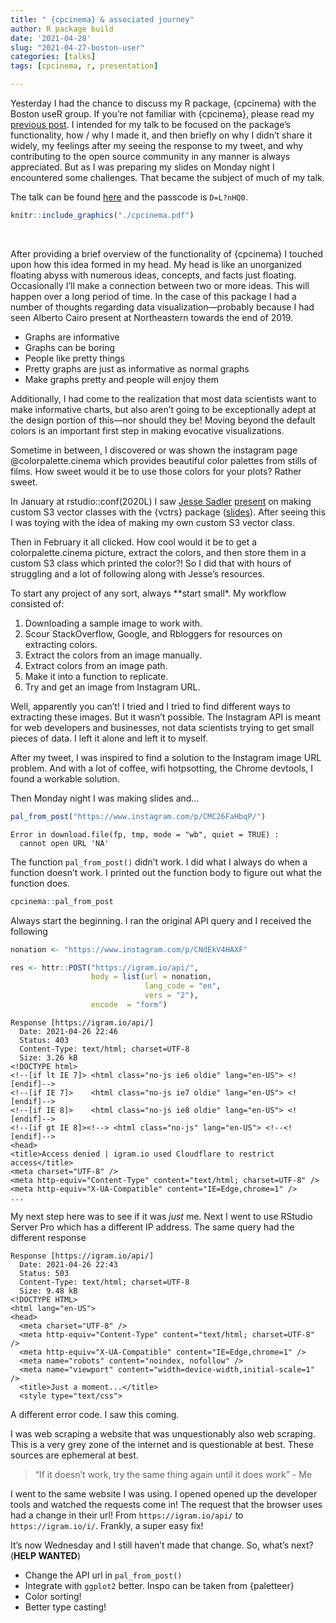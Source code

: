 ```yaml
---
title: " {cpcinema} & associated journey"
author: R package build
date: '2021-04-28'
slug: "2021-04-27-boston-user"
categories: [talks]
tags: [cpcinema, r, presentation]

---
```


Yesterday I had the chance to discuss my R package, {cpcinema} with the Boston useR group. If you're not familiar with {cpcinema}, please read my [previous post](http://josiahparry.com/post/2021-03-14-cpcinema/). 
I intended for my talk to be focused on the package's functionality, how / why I made it, and then briefly on why I didn't share it widely, my feelings after my seeing the response to my tweet, and why contributing to the open source community in any manner is always appreciated. But as I was preparing my slides on Monday night I encountered some challenges. That became the subject of much of my talk. 

The talk can be found [here](https://zoom.us/rec/share/hBx2iXVFb3cUGIepi87KC5Arnkt1uMWpg-xLwyF1mr_7wz6c5j7GB_K6TlGjh1KB.v50ZyzvWXgRzd1lo) and the passcode is `D=L?nHQ0`.  

```r
knitr::include_graphics("./cpcinema.pdf")
``` 
<br>

After providing a brief overview of the functionality of \{cpcinema\} I touched upon how this idea formed in my head. My head is like an unorganized floating abyss with numerous ideas, concepts, and facts just floating. Occasionally I'll make a connection between two or more ideas. This will happen over a long period of time. In the case of this package I had a number of thoughts regarding data visualization—probably because I had seen Alberto Cairo present at Northeastern towards the end of 2019.

- Graphs are informative
- Graphs can be boring
- People like pretty things
- Pretty graphs are just as informative as normal graphs
- Make graphs pretty and people will enjoy them

Additionally, I had come to the realization that most data scientists want to make informative charts, but also aren't going to be exceptionally adept at the design portion of this—nor should they be! Moving beyond the default colors is an important first step in making evocative visualizations. 

Sometime in between, I discovered or was shown the instagram page \@colorpalette.cinema which provides beautiful color palettes from stills of films. How sweet would it be to use those colors for your plots? Rather sweet. 

In January at rstudio::conf(2020L) I saw [Jesse Sadler](jessesadler.com) [present](https://www.rstudio.com/resources/rstudioconf-2020/vctrs-creating-custom-vector-classes-with-the-vctrs-package/) on making custom S3 vector classes with the {vctrs} package ([slides](https://www.jessesadler.com/slides/RStudio2020.pdf)). After seeing this I was toying with the idea of making my own custom S3 vector class.

Then in February it all clicked. How cool would it be to get a colorpalette.cinema picture, extract the colors, and then store them in a custom S3 class which printed the color?! So I did that with hours of struggling and a lot of following along with Jesse's resources. 

To start any project of any sort, always **start small*. My workflow consisted of: 

1. Downloading a sample image to work with.
2. Scour StackOverflow, Google, and Rbloggers for resources on extracting colors.
3. Extract the colors from an image manually.
4. Extract colors from an image path.
5. Make it into a function to replicate.
6. Try and get an image from Instagram URL.

Well, apparently you can't! I tried and I tried to find different ways to extracting these images. But it wasn't possible. The Instagram API is meant for web developers and businesses, not data scientists trying to get small pieces of data. I left it alone and left it to myself.

After my tweet, I was inspired to find a solution to the Instagram image URL problem. And with a lot of coffee, wifi hotpsotting, the Chrome devtools, I found a workable solution. 

Then Monday night I was making slides and...

```r
pal_from_post("https://www.instagram.com/p/CMC26FaHbqP/")
```

```
Error in download.file(fp, tmp, mode = "wb", quiet = TRUE) : 
  cannot open URL 'NA'
```

The function `pal_from_post()` didn't work. I did what I always do when a function doesn't work. I printed out the function body to figure out what the function does. 

```r
cpcinema::pal_from_post
```


Always start the beginning. I ran the original API query and I received the following

```r
nonation <- "https://www.instagram.com/p/CNdEkV4HAXF"

res <- httr::POST("https://igram.io/api/",
                  body = list(url = nonation,
                              lang_code = "en",
                              vers = "2"),
                  encode  = "form") 
```

```
Response [https://igram.io/api/]
  Date: 2021-04-26 22:46
  Status: 403
  Content-Type: text/html; charset=UTF-8
  Size: 3.26 kB
<!DOCTYPE html>
<!--[if lt IE 7]> <html class="no-js ie6 oldie" lang="en-US"> <![endif]-->
<!--[if IE 7]>    <html class="no-js ie7 oldie" lang="en-US"> <![endif]-->
<!--[if IE 8]>    <html class="no-js ie8 oldie" lang="en-US"> <![endif]-->
<!--[if gt IE 8]><!--> <html class="no-js" lang="en-US"> <!--<![endif]-->
<head>
<title>Access denied | igram.io used Cloudflare to restrict access</title>
<meta charset="UTF-8" />
<meta http-equiv="Content-Type" content="text/html; charset=UTF-8" />
<meta http-equiv="X-UA-Compatible" content="IE=Edge,chrome=1" />
...
```

My next step here was to see if it was _just_ me. Next I went to use RStudio Server Pro which has a different IP address. The same query had the different response

```
Response [https://igram.io/api/]
  Date: 2021-04-26 22:43
  Status: 503
  Content-Type: text/html; charset=UTF-8
  Size: 9.48 kB
<!DOCTYPE HTML>
<html lang="en-US">
<head>
  <meta charset="UTF-8" />
  <meta http-equiv="Content-Type" content="text/html; charset=UTF-8" />
  <meta http-equiv="X-UA-Compatible" content="IE=Edge,chrome=1" />
  <meta name="robots" content="noindex, nofollow" />
  <meta name="viewport" content="width=device-width,initial-scale=1" />
  <title>Just a moment...</title>
  <style type="text/css">
```

A different error code. I saw this coming.

I was web scraping a website that was unquestionably also web scraping. This is a very grey zone of the internet and is questionable at best. These sources are ephemeral at best. 

> "If it doesn’t work, try the same thing again until it does work"	- Me

I went to the same website I was using. I opened opened up the developer tools and watched the requests come in! The request that the browser uses had a change in their url! From `https://igram.io/api/` to `https://igram.io/i/`. Frankly, a super easy fix! 

It's now Wednesday and I still haven't made that change. So, what's next? (**HELP WANTED**)

- Change the API url in `pal_from_post()` 
- Integrate with `ggplot2` better. Inspo can be taken from {paletteer}
- Color sorting!
- Better type casting! 

